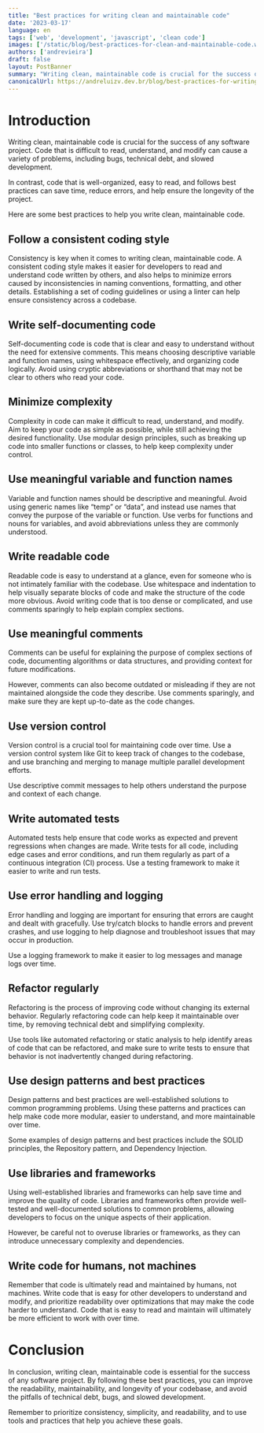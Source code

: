 ```yaml
---
title: "Best practices for writing clean and maintainable code"
date: '2023-03-17'
language: en
tags: ['web', 'development', 'javascript', 'clean code']
images: ['/static/blog/best-practices-for-clean-and-maintainable-code.webp']
authors: ['andrevieira']
draft: false
layout: PostBanner
summary: "Writing clean, maintainable code is crucial for the success of any software project. Code that is difficult to read, understand, and modify can cause a variety of problems, including bugs, technical debt, and slowed development."
canonicalUrl: https://andreluizv.dev.br/blog/best-practices-for-writing-clean-and-maintainable-code
---
```



# Introduction
Writing clean, maintainable code is crucial for the success of any software project. Code that is difficult to read, understand, and modify can cause a variety of problems, including bugs, technical debt, and slowed development.

In contrast, code that is well-organized, easy to read, and follows best practices can save time, reduce errors, and help ensure the longevity of the project.

Here are some best practices to help you write clean, maintainable code.

## Follow a consistent coding style
Consistency is key when it comes to writing clean, maintainable code. A consistent coding style makes it easier for developers to read and understand code written by others, and also helps to minimize errors caused by inconsistencies in naming conventions, formatting, and other details. Establishing a set of coding guidelines or using a linter can help ensure consistency across a codebase.

## Write self-documenting code
Self-documenting code is code that is clear and easy to understand without the need for extensive comments. This means choosing descriptive variable and function names, using whitespace effectively, and organizing code logically. Avoid using cryptic abbreviations or shorthand that may not be clear to others who read your code.

## Minimize complexity
Complexity in code can make it difficult to read, understand, and modify. Aim to keep your code as simple as possible, while still achieving the desired functionality. Use modular design principles, such as breaking up code into smaller functions or classes, to help keep complexity under control.

## Use meaningful variable and function names
Variable and function names should be descriptive and meaningful. Avoid using generic names like “temp” or “data”, and instead use names that convey the purpose of the variable or function. Use verbs for functions and nouns for variables, and avoid abbreviations unless they are commonly understood.

## Write readable code
Readable code is easy to understand at a glance, even for someone who is not intimately familiar with the codebase. Use whitespace and indentation to help visually separate blocks of code and make the structure of the code more obvious. Avoid writing code that is too dense or complicated, and use comments sparingly to help explain complex sections.

## Use meaningful comments
Comments can be useful for explaining the purpose of complex sections of code, documenting algorithms or data structures, and providing context for future modifications.

However, comments can also become outdated or misleading if they are not maintained alongside the code they describe. Use comments sparingly, and make sure they are kept up-to-date as the code changes.

## Use version control
Version control is a crucial tool for maintaining code over time. Use a version control system like Git to keep track of changes to the codebase, and use branching and merging to manage multiple parallel development efforts.

Use descriptive commit messages to help others understand the purpose and context of each change.

## Write automated tests
Automated tests help ensure that code works as expected and prevent regressions when changes are made. Write tests for all code, including edge cases and error conditions, and run them regularly as part of a continuous integration (CI) process. Use a testing framework to make it easier to write and run tests.

## Use error handling and logging
Error handling and logging are important for ensuring that errors are caught and dealt with gracefully. Use try/catch blocks to handle errors and prevent crashes, and use logging to help diagnose and troubleshoot issues that may occur in production.

Use a logging framework to make it easier to log messages and manage logs over time.

## Refactor regularly
Refactoring is the process of improving code without changing its external behavior. Regularly refactoring code can help keep it maintainable over time, by removing technical debt and simplifying complexity.

Use tools like automated refactoring or static analysis to help identify areas of code that can be refactored, and make sure to write tests to ensure that behavior is not inadvertently changed during refactoring.

## Use design patterns and best practices
Design patterns and best practices are well-established solutions to common programming problems. Using these patterns and practices can help make code more modular, easier to understand, and more maintainable over time.

Some examples of design patterns and best practices include the SOLID principles, the Repository pattern, and Dependency Injection.

## Use libraries and frameworks
Using well-established libraries and frameworks can help save time and improve the quality of code. Libraries and frameworks often provide well-tested and well-documented solutions to common problems, allowing developers to focus on the unique aspects of their application.

However, be careful not to overuse libraries or frameworks, as they can introduce unnecessary complexity and dependencies.

## Write code for humans, not machines
Remember that code is ultimately read and maintained by humans, not machines. Write code that is easy for other developers to understand and modify, and prioritize readability over optimizations that may make the code harder to understand. Code that is easy to read and maintain will ultimately be more efficient to work with over time.

# Conclusion
In conclusion, writing clean, maintainable code is essential for the success of any software project. By following these best practices, you can improve the readability, maintainability, and longevity of your codebase, and avoid the pitfalls of technical debt, bugs, and slowed development.

Remember to prioritize consistency, simplicity, and readability, and to use tools and practices that help you achieve these goals.